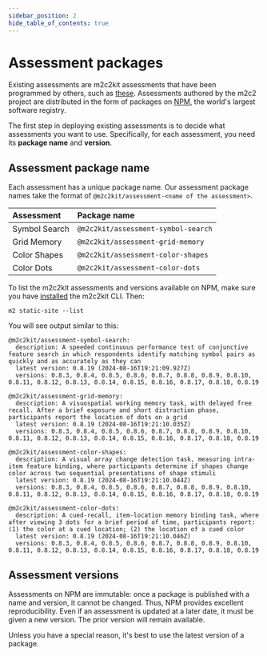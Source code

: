 ```yaml
---
sidebar_position: 2
hide_table_of_contents: true
---
```


# Assessment packages

Existing assessments are m2c2kit assessments that have been programmed by others, such as [these](../../category/examples/). Assessments authored by the m2c2 project are distributed in the form of packages on [NPM](https://www.npmjs.com/), the world's largest software registry.

The first step in deploying existing assessments is to decide what assessments you want to use. Specifically, for each assessment, you need its **package name** and **version**.

## Assessment package name

Each assessment has a unique package name. Our assessment package names take the format of `@m2c2kit/assessment-<name of the assessment>`. 

| Assessment      | Package name                            |
| :---------------| :-------------------------------------- |
| Symbol Search   | `@m2c2kit/assessment-symbol-search`     |
| Grid Memory     | `@m2c2kit/assessment-grid-memory`       |
| Color Shapes    | `@m2c2kit/assessment-color-shapes`      |
| Color Dots      | `@m2c2kit/assessment-color-dots`        |

To list the m2c2kit assessments and versions available on NPM, make sure you have [installed](../what-is-deployment#installing-the-command-line-interface-cli) the m2c2kit CLI. Then:

```
m2 static-site --list
```

You will see output similar to this:

```
@m2c2kit/assessment-symbol-search:
  description: A speeded continuous performance test of conjunctive feature search in which respondents identify matching symbol pairs as quickly and as accurately as they can
  latest version: 0.8.19 (2024-08-16T19:21:09.927Z)
  versions: 0.8.3, 0.8.4, 0.8.5, 0.8.6, 0.8.7, 0.8.8, 0.8.9, 0.8.10, 0.8.11, 0.8.12, 0.8.13, 0.8.14, 0.8.15, 0.8.16, 0.8.17, 0.8.18, 0.8.19

@m2c2kit/assessment-grid-memory:
  description: A visuospatial working memory task, with delayed free recall. After a brief exposure and short distraction phase, participants report the location of dots on a grid
  latest version: 0.8.19 (2024-08-16T19:21:10.035Z)
  versions: 0.8.3, 0.8.4, 0.8.5, 0.8.6, 0.8.7, 0.8.8, 0.8.9, 0.8.10, 0.8.11, 0.8.12, 0.8.13, 0.8.14, 0.8.15, 0.8.16, 0.8.17, 0.8.18, 0.8.19

@m2c2kit/assessment-color-shapes:
  description: A visual array change detection task, measuring intra-item feature binding, where participants determine if shapes change color across two sequential presentations of shape stimuli
  latest version: 0.8.19 (2024-08-16T19:21:10.044Z)
  versions: 0.8.3, 0.8.4, 0.8.5, 0.8.6, 0.8.7, 0.8.8, 0.8.9, 0.8.10, 0.8.11, 0.8.12, 0.8.13, 0.8.14, 0.8.15, 0.8.16, 0.8.17, 0.8.18, 0.8.19

@m2c2kit/assessment-color-dots:
  description: A cued-recall, item-location memory binding task, where after viewing 3 dots for a brief period of time, participants report: (1) the color at a cued location; (2) the location of a cued color
  latest version: 0.8.19 (2024-08-16T19:21:10.046Z)
  versions: 0.8.3, 0.8.4, 0.8.5, 0.8.6, 0.8.7, 0.8.8, 0.8.9, 0.8.10, 0.8.11, 0.8.12, 0.8.13, 0.8.14, 0.8.15, 0.8.16, 0.8.17, 0.8.18, 0.8.19
```

## Assessment versions

Assessments on NPM are immutable: once a package is published with a name and version, it cannot be changed. Thus, NPM provides excellent reproducibility. Even if an assessment is updated at a later date, it must be given a new version. The prior version will remain available.

Unless you have a special reason, it's best to use the latest version of a package.

